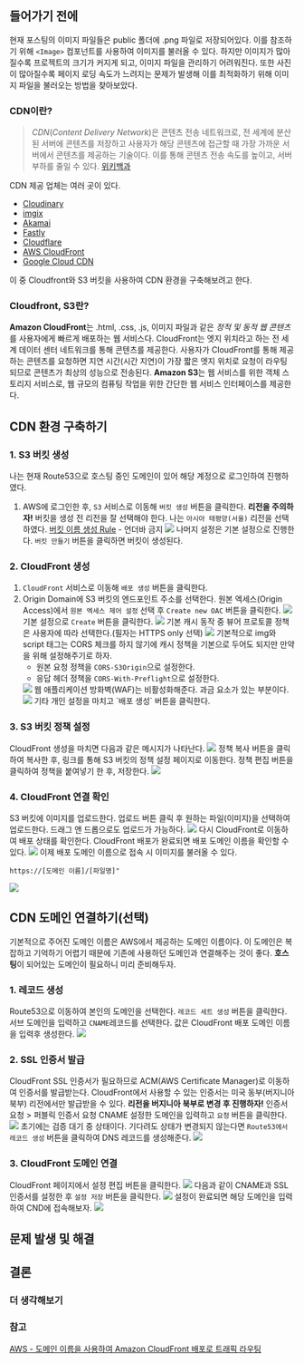 ## 들어가기 전에
현재 포스팅의 이미지 파일들은 public 폴더에 .png 파일로 저장되어있다.
이를 참조하기 위해 `<Image>` 컴포넌트를 사용하여 이미지를 불러올 수 있다.
하지만 이미지가 많아질수록 프로젝트의 크기가 커지게 되고, 이미지 파일을 관리하기 어려워진다.
또한 사진이 많아질수록 페이지 로딩 속도가 느려지는 문제가 발생해 이를 최적화하기 위해 이미지 파일을 불러오는 방법을 찾아보았다.

### CDN이란? 
> *CDN*(*Content Delivery Network*)은 콘텐츠 전송 네트워크로, 전 세계에 분산된 서버에 콘텐츠를 저장하고 사용자가 해당 콘텐츠에 접근할 때 가장 가까운 서버에서 콘텐츠를 제공하는 기술이다.
이를 통해 콘텐츠 전송 속도를 높이고, 서버 부하를 줄일 수 있다.
[위키백과](https://ko.wikipedia.org/wiki/콘텐츠_전송_네트워크)

CDN 제공 업체는 여러 곳이 있다.
- [Cloudinary](https://cloudinary.com/)
- [imgix](https://www.imgix.com/)
- [Akamai](https://www.akamai.com/kr/ko)
- [Fastly](https://www.fastly.com/ko)
- [Cloudflare](https://www.cloudflare.com/ko-kr/)
- [AWS CloudFront](https://aws.amazon.com/ko/cloudfront/)
- [Google Cloud CDN](https://cloud.google.com/cdn)

이 중 Cloudfront와 S3 버킷을 사용하여 CDN 환경을 구축해보려고 한다.

### Cloudfront, S3란?
**Amazon CloudFront**는 .html, .css, .js, 이미지 파일과 같은 *정적 및 동적 웹 콘텐츠*를 사용자에게 빠르게 배포하는 웹 서비스다.
CloudFront는 엣지 위치라고 하는 전 세계 데이터 센터 네트워크를 통해 콘텐츠를 제공한다.
사용자가 CloudFront를 통해 제공하는 콘텐츠를 요청하면 지연 시간(시간 지연)이 가장 짧은 엣지 위치로 요청이 라우팅되므로 콘텐츠가 최상의 성능으로 전송된다.
**Amazon S3**는 웹 서비스를 위한 객체 스토리지 서비스로, 웹 규모의 컴퓨팅 작업을 위한 간단한 웹 서비스 인터페이스를 제공한다.

## CDN 환경 구축하기
### 1. S3 버킷 생성
나는 현재 Route53으로 호스팅 중인 도메인이 있어 해당 계정으로 로그인하여 진행하였다.
1. AWS에 로그인한 후, `S3` 서비스로 이동해 `버킷 생성` 버튼을 클릭한다.
	**리전을 주의하자!** 버킷을 생성 전 리전을 잘 선택해야 한다. 나는 `아시아 태평양(서울)` 리전을 선택하였다.
	[버킷 이름 생성 Rule](https://docs.aws.amazon.com/AmazonS3/latest/userguide/bucketnamingrules.html) - 언더바 금지
	<Img src="/posts/240622-160521.png" width={500}/>
	나머지 설정은 기본 설정으로 진행한다.
	`버킷 만들기` 버튼을 클릭하면 버킷이 생성된다.
### 2. CloudFront 생성
1. `CloudFront` 서비스로 이동해 `배포 생성` 버튼을 클릭한다.
2. Origin Domain에 S3 버킷의 엔드포인트 주소를 선택한다.
	원본 엑세스(Origin Access)에서 `원본 엑세스 제어 설정` 선택 후 `Create new OAC` 버튼을 클릭한다.
	<Img src="/posts/240622-160940.png" width={500}/>
	기본 설정으로 `Create` 버튼을 클릭한다.
	<Img src="/posts/240622-161245.png" width={500}/>
	기본 캐시 동작 중 뷰어 프로토콜 정책은 사용자에 따라 선택한다.(필자는 HTTPS only 선택)
	<Img src="/posts/240622-161430.png" width={300}/>
	기본적으로 img와 script 태그는 CORS 체크를 하지 않기에 캐시 정책을 기본으로 두어도 되지만 만약을 위해 설정해주기로 하자.
	- 원본 요청 정책을 `CORS-S3Origin`으로 설정한다.
	- 응답 헤더 정책을 `CORS-With-Preflight`으로 설정한다.
	<Img src="/posts/240622-161805.png" width={500}/>
	웹 애플리케이션 방화벽(WAF)는 비활성화해준다.
	과금 요소가 있는 부분이다.
	<Img src="/posts/240622-162350.png" width={500}/>
	기타 개인 설정을 마치고 `배포 생성` 버튼을 클릭한다.
### 3. S3 버킷 정책 설정
CloudFront 생성을 마치면 다음과 같은 메시지가 나타난다.
<Img src="/posts/240622-162618.png" width={500}/>
정책 복사 버튼을 클릭하여 복사한 후, 링크를 통해 S3 버킷의 정책 설정 페이지로 이동한다.
정책 편집 버튼을 클릭하여 정책을 붙여넣기 한 후, 저장한다.
<Img src="/posts/240622-162846.png" width={500}/>
### 4. CloudFront 연결 확인
S3 버킷에 이미지를 업로드한다.
업로드 버튼 클릭 후 원하는 파일(이미지)을 선택하여 업로드한다.
드래그 앤 드롭으로도 업로드가 가능하다.
<Img src="/posts/240622-163531.png" width={500}/>
다시 CloudFront로 이동하여 배포 상태를 확인한다.
CloudFront 배포가 완료되면 배포 도메인 이름을 확인할 수 있다.
<Img src="/posts/240622-163409.png" width={500}/>
이제 배포 도메인 이름으로 접속 시 이미지를 불러올 수 있다.
```https
https://[도메인 이름]/[파일명]"
```
<Img src="/posts/240622-163745.png" width={500}/>

## CDN 도메인 연결하기(선택)
기본적으로 주어진 도메인 이름은 AWS에서 제공하는 도메인 이름이다.
이 도메인은 복잡하고 기억하기 어렵기 때문에 기존에 사용하던 도메인과 연결해주는 것이 좋다.
**호스팅**이 되어있는 도메인이 필요하니 미리 준비해두자.
### 1. 레코드 생성
Route53으로 이동하여 본인의 도메인을 선택한다.
`레코드 세트 생성` 버튼을 클릭한다.
서브 도메인을 입력하고 `CNAME`레코드를 선택한다.
값은 CloudFront 배포 도메인 이름을 입력후 생성한다.
<Img src="/posts/240622-164311.png" width={500}/>

### 2. SSL 인증서 발급
CloudFront SSL 인증서가 필요하므로 ACM(AWS Certificate Manager)로 이동하여 인증서를 발급받는다.
CloudFront에서 사용할 수 있는 인증서는 미국 동부(버지니아 북부) 리전에서만 발급받을 수 있다.
**리전을 버지니아 북부로 변경 후 진행하자!**
인증서 요청 > 퍼블릭 인증서 요청
CNAME 설정한 도메인을 입력하고 `요청` 버튼을 클릭한다.
<Img src="/posts/240622-165122.png" width={500}/>
초기에는 검증 대기 중 상태이다.
기다려도 상태가 변경되지 않는다면 `Route53에서 레코드 생성` 버튼을 클릭하여 DNS 레코드를 생성해준다.
<Img src="/posts/240622-171033.png" width={500}/>

### 3. CloudFront 도메인 연결
CloudFront 페이지에서 설정 편집 버튼을 클릭한다.
<Img src="/posts/240622-171429.png" width={500}/>
다음과 같이 CNAME과 SSL 인증서를 설정한 후 `설정 저장` 버튼을 클릭한다.
<Img src="/posts/240622-171750.png" width={500}/>
설정이 완료되면 해당 도메인을 입력하여 CND에 접속해보자.
<Img src="/posts/240622-173903.png" width={500}/>

## 문제 발생 및 해결

## 결론

### 더 생각해보기

### 참고
[AWS - 도메인 이름을 사용하여 Amazon CloudFront 배포로 트래픽 라우팅](https://docs.aws.amazon.com/ko_kr/Route53/latest/DeveloperGuide/routing-to-cloudfront-distribution.html)